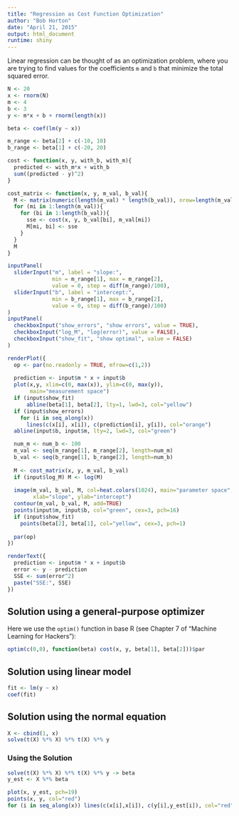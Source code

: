 ```yaml
---
title: "Regression as Cost Function Optimization"
author: "Bob Horton"
date: "April 21, 2015"
output: html_document
runtime: shiny
---
```


Linear regression can be thought of as an optimization problem, where you are trying to find values for the coefficients `m` and `b` that minimize the total squared error.

```r

N <- 20
x <- rnorm(N)
m <- 4
b <- 3
y <- m*x + b + rnorm(length(x))

beta <- coef(lm(y ~ x))

m_range <- beta[2] + c(-10, 10)
b_range <- beta[1] + c(-20, 20)

cost <- function(x, y, with_b, with_m){
  predicted <- with_m*x + with_b
  sum((predicted - y)^2)
}

cost_matrix <- function(x, y, m_val, b_val){
  M <- matrix(numeric(length(m_val) * length(b_val)), nrow=length(m_val), byrow=TRUE)
  for (mi in 1:length(m_val)){
    for (bi in 1:length(b_val)){
      sse <- cost(x, y, b_val[bi], m_val[mi])
      M[mi, bi] <- sse
    }
  }
  M
}

inputPanel(
  sliderInput("m", label = "slope:",
              min = m_range[1], max = m_range[2], 
              value = 0, step = diff(m_range)/100),
  sliderInput("b", label = "intercept:",
              min = b_range[1], max = b_range[2], 
              value = 0, step = diff(b_range)/100)
)
inputPanel(
  checkboxInput("show_errors", "show errors", value = TRUE),
  checkboxInput("log_M", "log(error)", value = FALSE),
  checkboxInput("show_fit", "show optimal", value = FALSE)
)

renderPlot({
  op <- par(no.readonly = TRUE, mfrow=c(1,2))
  
  prediction <- input$m * x + input$b
  plot(x,y, xlim=c(0, max(x)), ylim=c(0, max(y)), 
       main="measurement space")
  if (input$show_fit)
      abline(beta[1], beta[2], lty=1, lwd=3, col="yellow")
  if (input$show_errors)
    for (i in seq_along(x))
      lines(c(x[i], x[i]), c(prediction[i], y[i]), col="orange")
  abline(input$b, input$m, lty=2, lwd=3, col="green")

  num_m <- num_b <- 100
  m_val <- seq(m_range[1], m_range[2], length=num_m)
  b_val <- seq(b_range[1], b_range[2], length=num_b)
  
  M <- cost_matrix(x, y, m_val, b_val)
  if (input$log_M) M <- log(M)
  
  image(m_val, b_val, M, col=heat.colors(1024), main="parameter space",
        xlab="slope", ylab="intercept")
  contour(m_val, b_val, M, add=TRUE)
  points(input$m, input$b, col="green", cex=3, pch=16)
  if (input$show_fit)
    points(beta[2], beta[1], col="yellow", cex=3, pch=1)
  
  par(op)
})

renderText({
  prediction <- input$m * x + input$b
  error <- y - prediction
  SSE <- sum(error^2)
  paste("SSE:", SSE)
})

```

## Solution using a general-purpose optimizer

Here we use the `optim()` function in base R (see Chapter 7 of "Machine Learning for Hackers"):

```r
optim(c(0,0), function(beta) cost(x, y, beta[1], beta[2]))$par
```

## Solution using linear model

```r
fit <- lm(y ~ x)
coef(fit)
```

## Solution using the normal equation

```r
X <- cbind(1, x)
solve(t(X) %*% X) %*% t(X) %*% y
```

### Using the Solution

```r
solve(t(X) %*% X) %*% t(X) %*% y -> beta
y_est <- X %*% beta

plot(x, y_est, pch=19)
points(x, y, col="red")
for (i in seq_along(x)) lines(c(x[i],x[i]), c(y[i],y_est[i]), col="red")
```